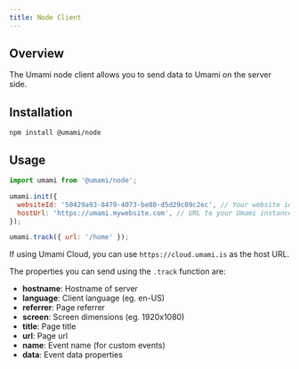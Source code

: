 ```yaml
---
title: Node Client
---
```


## Overview

The Umami node client allows you to send data to Umami on the server side.

## Installation

```shell
npm install @umami/node
```

## Usage

```js
import umami from '@umami/node';

umami.init({
  websiteId: '50429a93-8479-4073-be80-d5d29c09c2ec', // Your website id
  hostUrl: 'https://umami.mywebsite.com', // URL to your Umami instance
});

umami.track({ url: '/home' });
```

If using Umami Cloud, you can use `https://cloud.umami.is` as the host URL.

The properties you can send using the `.track` function are:

- **hostname**: Hostname of server
- **language**: Client language (eg. en-US)
- **referrer**: Page referrer
- **screen**: Screen dimensions (eg. 1920x1080)
- **title**: Page title
- **url**: Page url
- **name**: Event name (for custom events)
- **data**: Event data properties
